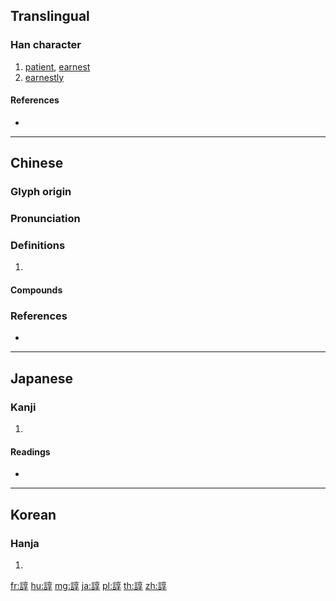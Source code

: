 {{character info/new}}
{{also|谆}}
==Translingual==

===Han character===
{{Han char|rn=149|rad=言|as=08|sn=15|four=00647|canj=YRYRD|ids=⿰言享}}

# [[patient]], [[earnest]]
# [[earnestly]]

====References====
* {{Han ref|kx=1166.210|dkj=35622|dj=1632.130|hdz=63991.050|uh=8AC4|ud=35524|bh=BDCE|bd=48590}}

----

==Chinese==
{{zh-forms|s=谆}}

===Glyph origin===
{{Han etym}}

===Pronunciation===
{{zh-pron
|m=zhūn
|c=zeon1,deon1
|mn=qz,xm,zz:chun
|mc=y
|oc=y
|cat=
}}

===Definitions===
{{zh-hanzi}}

# {{rfdef|zh}}

====Compounds====
{{zh-der|諄懇|諄諄|諄諄不倦|諄諄告戒|諄諄善誘|諄諄教導|諄諄教誨}}

===References===
* {{R:yue:Hanzi}}

----

==Japanese==

===Kanji===
{{ja-kanji|grade=|rs=言08}}

# {{defn|lang=ja|sort=言08}}

====Readings====
* {{ja-readings|on=[[じゅん]] (jun), [[しゅん]] (shun)|kun=[[くどくど]] (kudokudo), [[ねんごろ]] (nengoro)|nanori=}}

----

==Korean==

===Hanja===
{{ko-hanja|hangeul=순|eumhun=|rv=sun|mr=sun|y=swun}}

# {{defn|lang=ko|sort=言08}}

[[fr:諄]]
[[hu:諄]]
[[mg:諄]]
[[ja:諄]]
[[pl:諄]]
[[th:諄]]
[[zh:諄]]